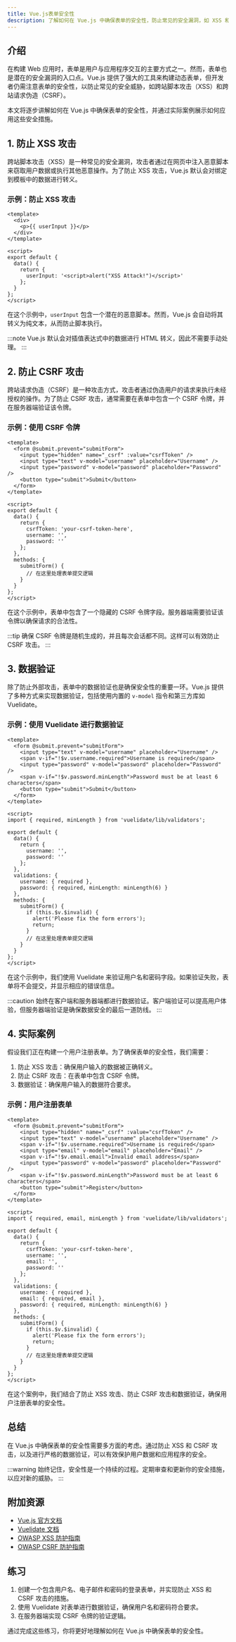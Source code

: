```yaml
---
title: Vue.js表单安全性
description: 了解如何在 Vue.js 中确保表单的安全性，防止常见的安全漏洞，如 XSS 和 CSRF 攻击。
---
```


## 介绍

在构建 Web 应用时，表单是用户与应用程序交互的主要方式之一。然而，表单也是潜在的安全漏洞的入口点。Vue.js 提供了强大的工具来构建动态表单，但开发者仍需注意表单的安全性，以防止常见的安全威胁，如跨站脚本攻击（XSS）和跨站请求伪造（CSRF）。

本文将逐步讲解如何在 Vue.js 中确保表单的安全性，并通过实际案例展示如何应用这些安全措施。

## 1. 防止 XSS 攻击

跨站脚本攻击（XSS）是一种常见的安全漏洞，攻击者通过在网页中注入恶意脚本来窃取用户数据或执行其他恶意操作。为了防止 XSS 攻击，Vue.js 默认会对绑定到模板中的数据进行转义。

### 示例：防止 XSS 攻击

```vue
<template>
  <div>
    <p>{{ userInput }}</p>
  </div>
</template>

<script>
export default {
  data() {
    return {
      userInput: '<script>alert("XSS Attack!")</script>'
    };
  }
};
</script>
```

在这个示例中，`userInput` 包含一个潜在的恶意脚本。然而，Vue.js 会自动将其转义为纯文本，从而防止脚本执行。

:::note
Vue.js 默认会对插值表达式中的数据进行 HTML 转义，因此不需要手动处理。
:::

## 2. 防止 CSRF 攻击

跨站请求伪造（CSRF）是一种攻击方式，攻击者通过伪造用户的请求来执行未经授权的操作。为了防止 CSRF 攻击，通常需要在表单中包含一个 CSRF 令牌，并在服务器端验证该令牌。

### 示例：使用 CSRF 令牌

```vue
<template>
  <form @submit.prevent="submitForm">
    <input type="hidden" name="_csrf" :value="csrfToken" />
    <input type="text" v-model="username" placeholder="Username" />
    <input type="password" v-model="password" placeholder="Password" />
    <button type="submit">Submit</button>
  </form>
</template>

<script>
export default {
  data() {
    return {
      csrfToken: 'your-csrf-token-here',
      username: '',
      password: ''
    };
  },
  methods: {
    submitForm() {
      // 在这里处理表单提交逻辑
    }
  }
};
</script>
```

在这个示例中，表单中包含了一个隐藏的 CSRF 令牌字段。服务器端需要验证该令牌以确保请求的合法性。

:::tip
确保 CSRF 令牌是随机生成的，并且每次会话都不同。这样可以有效防止 CSRF 攻击。
:::

## 3. 数据验证

除了防止外部攻击，表单中的数据验证也是确保安全性的重要一环。Vue.js 提供了多种方式来实现数据验证，包括使用内置的 `v-model` 指令和第三方库如 Vuelidate。

### 示例：使用 Vuelidate 进行数据验证

```vue
<template>
  <form @submit.prevent="submitForm">
    <input type="text" v-model="username" placeholder="Username" />
    <span v-if="!$v.username.required">Username is required</span>
    <input type="password" v-model="password" placeholder="Password" />
    <span v-if="!$v.password.minLength">Password must be at least 6 characters</span>
    <button type="submit">Submit</button>
  </form>
</template>

<script>
import { required, minLength } from 'vuelidate/lib/validators';

export default {
  data() {
    return {
      username: '',
      password: ''
    };
  },
  validations: {
    username: { required },
    password: { required, minLength: minLength(6) }
  },
  methods: {
    submitForm() {
      if (this.$v.$invalid) {
        alert('Please fix the form errors');
        return;
      }
      // 在这里处理表单提交逻辑
    }
  }
};
</script>
```

在这个示例中，我们使用 Vuelidate 来验证用户名和密码字段。如果验证失败，表单将不会提交，并显示相应的错误信息。

:::caution
始终在客户端和服务器端都进行数据验证。客户端验证可以提高用户体验，但服务器端验证是确保数据安全的最后一道防线。
:::

## 4. 实际案例

假设我们正在构建一个用户注册表单。为了确保表单的安全性，我们需要：

1. 防止 XSS 攻击：确保用户输入的数据被正确转义。
2. 防止 CSRF 攻击：在表单中包含 CSRF 令牌。
3. 数据验证：确保用户输入的数据符合要求。

### 示例：用户注册表单

```vue
<template>
  <form @submit.prevent="submitForm">
    <input type="hidden" name="_csrf" :value="csrfToken" />
    <input type="text" v-model="username" placeholder="Username" />
    <span v-if="!$v.username.required">Username is required</span>
    <input type="email" v-model="email" placeholder="Email" />
    <span v-if="!$v.email.email">Invalid email address</span>
    <input type="password" v-model="password" placeholder="Password" />
    <span v-if="!$v.password.minLength">Password must be at least 6 characters</span>
    <button type="submit">Register</button>
  </form>
</template>

<script>
import { required, email, minLength } from 'vuelidate/lib/validators';

export default {
  data() {
    return {
      csrfToken: 'your-csrf-token-here',
      username: '',
      email: '',
      password: ''
    };
  },
  validations: {
    username: { required },
    email: { required, email },
    password: { required, minLength: minLength(6) }
  },
  methods: {
    submitForm() {
      if (this.$v.$invalid) {
        alert('Please fix the form errors');
        return;
      }
      // 在这里处理表单提交逻辑
    }
  }
};
</script>
```

在这个案例中，我们结合了防止 XSS 攻击、防止 CSRF 攻击和数据验证，确保用户注册表单的安全性。

## 总结

在 Vue.js 中确保表单的安全性需要多方面的考虑。通过防止 XSS 和 CSRF 攻击，以及进行严格的数据验证，可以有效保护用户数据和应用程序的安全。

:::warning
始终记住，安全性是一个持续的过程。定期审查和更新你的安全措施，以应对新的威胁。
:::

## 附加资源

- [Vue.js 官方文档](https://vuejs.org/)
- [Vuelidate 文档](https://vuelidate.js.org/)
- [OWASP XSS 防护指南](https://owasp.org/www-community/attacks/xss/)
- [OWASP CSRF 防护指南](https://owasp.org/www-community/attacks/csrf/)

## 练习

1. 创建一个包含用户名、电子邮件和密码的登录表单，并实现防止 XSS 和 CSRF 攻击的措施。
2. 使用 Vuelidate 对表单进行数据验证，确保用户名和密码符合要求。
3. 在服务器端实现 CSRF 令牌的验证逻辑。

通过完成这些练习，你将更好地理解如何在 Vue.js 中确保表单的安全性。